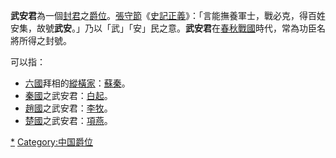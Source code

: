 '''武安君'''為一個[[封君|封君]]之[[爵位|爵位]]。[[張守節|張守節]]《[[史記正義|史記正義]]》：「言能撫養軍士，戰必克，得百姓安集，故號'''武安'''。」乃以「武」「安」民之意。'''武安君'''在[[春秋戰國|春秋戰國]]時代，常為功臣名將所得之封號。

可以指：
*[[六國|六國]]拜相的[[縱橫家|縱橫家]]：[[蘇秦|蘇秦]]。
*[[秦國|秦國]]之武安君：[[白起|白起]]。
*[[趙國|趙國]]之武安君：[[李牧|李牧]]。
*[[楚國|楚國]]之武安君：[[項燕|項燕]]。
{{disambig|Cat=三字封號消歧義}}

[[Category:武安君|*]]
[[Category:中国爵位|Category:中国爵位]]